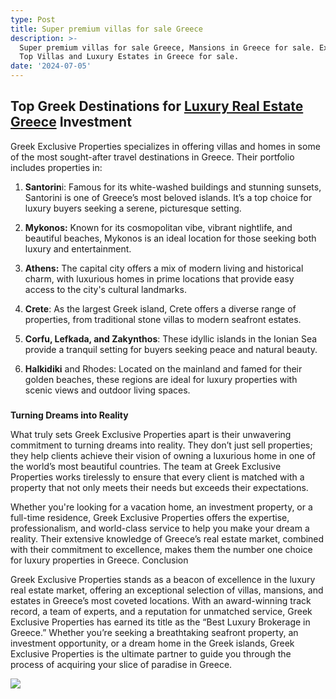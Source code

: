 ```yaml
---
type: Post
title: Super premium villas for sale Greece
description: >-
  Super premium villas for sale Greece, Mansions in Greece for sale. Explore the
  Top Villas and Luxury Estates in Greece for sale.
date: '2024-07-05'
---
```

## Top Greek Destinations for [Luxury Real Estate Greece](https://www.greekexclusiveproperties.com/property-type/premium-villas-for-sale-greece/) Investment


Greek Exclusive Properties specializes in offering villas and homes in some of the most sought-after travel destinations in Greece. Their portfolio includes properties in:

1.  **Santorin**i: Famous for its white-washed buildings and stunning sunsets, Santorini is one of Greece’s most beloved islands. It’s a top choice for luxury buyers seeking a serene, picturesque setting.

2.  **Mykonos:** Known for its cosmopolitan vibe, vibrant nightlife, and beautiful beaches, Mykonos is an ideal location for those seeking both luxury and entertainment.

3.  **Athens:** The capital city offers a mix of modern living and historical charm, with luxurious homes in prime locations that provide easy access to the city's cultural landmarks.

4.  **Crete**: As the largest Greek island, Crete offers a diverse range of properties, from traditional stone villas to modern seafront estates.

5.  **Corfu, Lefkada, and Zakynthos**: These idyllic islands in the Ionian Sea provide a tranquil setting for buyers seeking peace and natural beauty.

6.  **Halkidiki** and Rhodes: Located on the mainland and famed for their golden beaches, these regions are ideal for luxury properties with scenic views and outdoor living spaces.

### 
**Turning Dreams into Reality**


What truly sets Greek Exclusive Properties apart is their unwavering commitment to turning dreams into reality. They don’t just sell properties; they help clients achieve their vision of owning a luxurious home in one of the world’s most beautiful countries. The team at Greek Exclusive Properties works tirelessly to ensure that every client is matched with a property that not only meets their needs but exceeds their expectations.


Whether you're looking for a vacation home, an investment property, or a full-time residence, Greek Exclusive Properties offers the expertise, professionalism, and world-class service to help you make your dream a reality. Their extensive knowledge of Greece’s real estate market, combined with their commitment to excellence, makes them the number one choice for luxury properties in Greece.
Conclusion


Greek Exclusive Properties stands as a beacon of excellence in the luxury real estate market, offering an exceptional selection of villas, mansions, and estates in Greece’s most coveted locations. With an award-winning track record, a team of experts, and a reputation for unmatched service, Greek Exclusive Properties has earned its title as the “Best Luxury Brokerage in Greece.” Whether you’re seeking a breathtaking seafront property, an investment opportunity, or a dream home in the Greek islands, Greek Exclusive Properties is the ultimate partner to guide you through the process of acquiring your slice of paradise in Greece.

![](/images/Properties%20with%20Sea%20View,%20Villas%20for%20Sale%20with%20Sea%20view%20in%20Greece%20.jpg)
